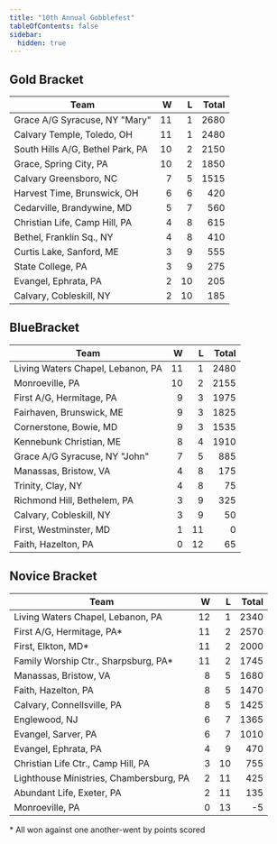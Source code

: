 ```yaml
---
title: "10th Annual Gobblefest"
tableOfContents: false
sidebar:
  hidden: true
---
```


## Gold Bracket

| Team                             |    W |    L | Total |
| -------------------------------- | ---: | ---: | ----: |
| Grace A/G Syracuse, NY "Mary"    |   11 |    1 |  2680 |
| Calvary Temple, Toledo, OH       |   11 |    1 |  2480 |
| South Hills A/G, Bethel Park, PA |   10 |    2 |  2150 |
| Grace, Spring City, PA           |   10 |    2 |  1850 |
| Calvary Greensboro, NC           |    7 |    5 |  1515 |
| Harvest Time, Brunswick, OH      |    6 |    6 |   420 |
| Cedarville, Brandywine, MD       |    5 |    7 |   560 |
| Christian Life, Camp Hill, PA    |    4 |    8 |   615 |
| Bethel, Franklin Sq., NY         |    4 |    8 |   410 |
| Curtis Lake, Sanford, ME         |    3 |    9 |   555 |
| State College, PA                |    3 |    9 |   275 |
| Evangel, Ephrata, PA             |    2 |   10 |   205 |
| Calvary, Cobleskill, NY          |    2 |   10 |   185 |

## BlueBracket

| Team                              |    W |    L | Total |
| --------------------------------- | ---: | ---: | ----: |
| Living Waters Chapel, Lebanon, PA |   11 |    1 |  2480 |
| Monroeville, PA                   |   10 |    2 |  2155 |
| First A/G, Hermitage, PA          |    9 |    3 |  1975 |
| Fairhaven, Brunswick, ME          |    9 |    3 |  1825 |
| Cornerstone, Bowie, MD            |    9 |    3 |  1535 |
| Kennebunk Christian, ME           |    8 |    4 |  1910 |
| Grace A/G Syracuse, NY "John"     |    7 |    5 |   885 |
| Manassas, Bristow, VA             |    4 |    8 |   175 |
| Trinity, Clay, NY                 |    4 |    8 |    75 |
| Richmond Hill, Bethelem, PA       |    3 |    9 |   325 |
| Calvary, Cobleskill, NY           |    3 |    9 |    50 |
| First, Westminster, MD            |    1 |   11 |     0 |
| Faith, Hazelton, PA               |    0 |   12 |    65 |

## Novice Bracket

| Team                                    |    W |    L | Total |
| --------------------------------------- | ---: | ---: | ----: |
| Living Waters Chapel, Lebanon, PA       |   12 |    1 |  2340 |
| First A/G, Hermitage, PA*               |   11 |    2 |  2570 |
| First, Elkton, MD*                      |   11 |    2 |  2000 |
| Family Worship Ctr., Sharpsburg, PA*    |   11 |    2 |  1745 |
| Manassas, Bristow, VA                   |    8 |    5 |  1680 |
| Faith, Hazelton, PA                     |    8 |    5 |  1470 |
| Calvary, Connellsville, PA              |    8 |    5 |  1425 |
| Englewood, NJ                           |    6 |    7 |  1365 |
| Evangel, Sarver, PA                     |    6 |    7 |  1010 |
| Evangel, Ephrata, PA                    |    4 |    9 |   470 |
| Christian Life Ctr., Camp Hill, PA      |    3 |   10 |   755 |
| Lighthouse Ministries, Chambersburg, PA |    2 |   11 |   425 |
| Abundant Life, Exeter, PA               |    2 |   11 |   135 |
| Monroeville, PA                         |    0 |   13 |    -5 |

\* All won against one another-went by points scored
